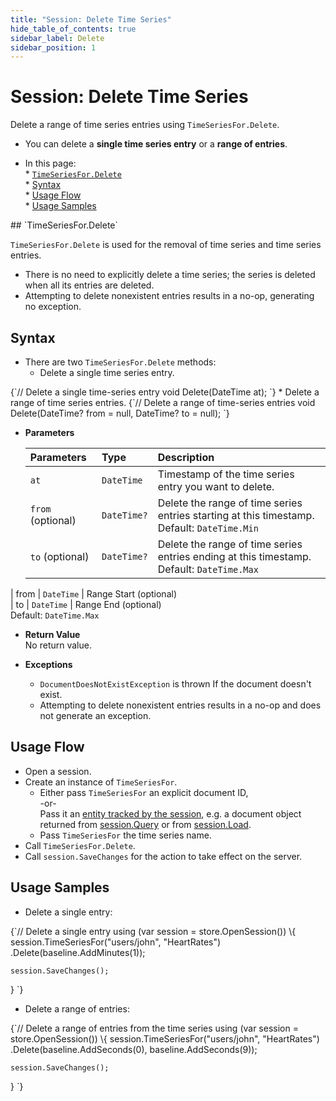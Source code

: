 ```yaml
---
title: "Session: Delete Time Series"
hide_table_of_contents: true
sidebar_label: Delete
sidebar_position: 1
---
```



# Session: Delete Time Series
<Admonition type="note" title="">

Delete a range of time series entries using `TimeSeriesFor.Delete`.  

* You can delete a **single time series entry** or a **range of entries**.  

* In this page:  
      * [`TimeSeriesFor.Delete`](../../../../document-extensions/timeseries/client-api/session/delete.mdx#timeseriesfordelete)  
       * [Syntax](../../../../document-extensions/timeseries/client-api/session/delete.mdx#syntx)  
       * [Usage Flow](../../../../document-extensions/timeseries/client-api/session/delete.mdx#usage-flow)  
       * [Usage Samples](../../../../document-extensions/timeseries/client-api/session/delete.mdx#usage-samples)  
</Admonition>
## `TimeSeriesFor.Delete`

`TimeSeriesFor.Delete` is used for the removal of time series and 
time series entries.  

* There is no need to explicitly delete a time series; 
  the series is deleted when all its entries are deleted.  
* Attempting to delete nonexistent entries results in a no-op, 
  generating no exception.  




## Syntax

* There are two `TimeSeriesFor.Delete` methods:  
   * Delete a single time series entry.
<TabItem value="TimeSeriesFor-Delete-definition-single-timepoint" label="TimeSeriesFor-Delete-definition-single-timepoint">
<CodeBlock language="csharp">
{`// Delete a single time-series entry
void Delete(DateTime at);
`}
</CodeBlock>
</TabItem>
   * Delete a range of time series entries.
<TabItem value="TimeSeriesFor-Delete-definition-range-of-timepoints" label="TimeSeriesFor-Delete-definition-range-of-timepoints">
<CodeBlock language="csharp">
{`// Delete a range of time-series entries
void Delete(DateTime? from = null, DateTime? to = null);
`}
</CodeBlock>
</TabItem>

* **Parameters**  

    | Parameters | Type | Description |
    |:-------------|:-------------|:-------------|
    | `at` | `DateTime` | Timestamp of the time series entry you want to delete. |
    | `from` (optional) | `DateTime?` | Delete the range of time series entries starting at this timestamp. <br/> Default: `DateTime.Min` |
    | `to` (optional) | `DateTime?` | Delete the range of time series entries ending at this timestamp. <br/> Default: `DateTime.Max` |


| from | `DateTime` | Range Start (optional) <br/>
| to | `DateTime` | Range End (optional) <br/> Default: `DateTime.Max` 



* **Return Value**  
  No return value.  

* **Exceptions**  
   * `DocumentDoesNotExistException` is thrown If the document doesn't exist.  
   * Attempting to delete nonexistent entries results in a no-op and does not generate an exception.  



## Usage Flow

* Open a session.  
* Create an instance of `TimeSeriesFor`.  
    * Either pass `TimeSeriesFor` an explicit document ID,  
      -or-  
      Pass it an [entity tracked by the session](../../../../client-api/session/loading-entities.mdx), 
      e.g. a document object returned from [session.Query](../../../../client-api/session/querying/how-to-query.mdx) 
      or from [session.Load](../../../../client-api/session/loading-entities.mdx#load).  
    * Pass `TimeSeriesFor` the time series name.  
* Call `TimeSeriesFor.Delete`.  
* Call `session.SaveChanges` for the action to take effect on the server.  



## Usage Samples

* Delete a single entry:  
<TabItem value="timeseries_region_Delete-TimeSeriesFor-Single-Time-Point" label="timeseries_region_Delete-TimeSeriesFor-Single-Time-Point">
<CodeBlock language="csharp">
{`// Delete a single entry
using (var session = store.OpenSession())
\{
    session.TimeSeriesFor("users/john", "HeartRates")
        .Delete(baseline.AddMinutes(1));

    session.SaveChanges();
\}
`}
</CodeBlock>
</TabItem>

* Delete a range of entries:  
<TabItem value="timeseries_region_TimeSeriesFor-Delete-Time-Points-Range" label="timeseries_region_TimeSeriesFor-Delete-Time-Points-Range">
<CodeBlock language="csharp">
{`// Delete a range of entries from the time series
using (var session = store.OpenSession())
\{
    session.TimeSeriesFor("users/john", "HeartRates")
        .Delete(baseline.AddSeconds(0), baseline.AddSeconds(9));

    session.SaveChanges();
\}
`}
</CodeBlock>
</TabItem>



